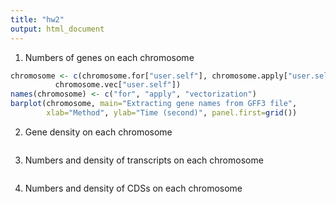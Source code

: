 ---
title: "hw2"
output: html_document
---

1. Numbers of genes on each chromosome
```{r}
chromosome <- c(chromosome.for["user.self"], chromosome.apply["user.self"], 
          chromosome.vec["user.self"])
names(chromosome) <- c("for", "apply", "vectorization")
barplot(chromosome, main="Extracting gene names from GFF3 file",
        xlab="Method", ylab="Time (second)", panel.first=grid())
```
2. Gene density on each chromosome
```{r}

```
3. Numbers and density of transcripts on each chromosome
```{r}

```
4. Numbers and density of CDSs on each chromosome
```{r}

```

```{r}

```

```{r}

```